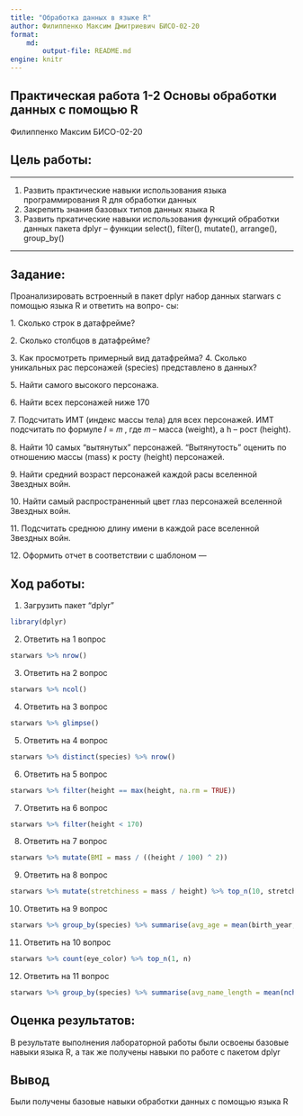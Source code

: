 ```yaml
---
title: "Обработка данных в языке R"
author: Филиппенко Максим Дмитриевич БИСО-02-20
format: 
    md:
        output-file: README.md
engine: knitr
---
```


## Практическая работа 1-2 Основы обработки данных с помощью R

Филиппенко Максим БИСО-02-20

## Цель работы:

---

1. Развить практические навыки использования языка программирования R для обработки данных
2. Закрепить знания базовых типов данных языка R
3. Развить пркатические навыки использования функций обработки данных пакета dplyr – функции select(), filter(), mutate(), arrange(), group_by()

---

## Задание:

Проанализировать встроенный в пакет dplyr набор данных starwars с помощью языка R и ответить на вопро- сы:

1\. Сколько строк в датафрейме?

2\. Сколько столбцов в датафрейме?

3\. Как просмотреть примерный вид датафрейма? 4. Сколько уникальных рас персонажей (species) представлено в данных?

5\. Найти самого высокого персонажа.

6\. Найти всех персонажей ниже 170

7\. Подсчитать ИМТ (индекс массы тела) для всех персонажей. ИМТ подсчитать по формуле 𝐼 = 𝑚 , где 𝑚 -- масса (weight), а h -- рост (height).

8\. Найти 10 самых "вытянутых" персонажей. "Вытянутость" оценить по отношению массы (mass) к росту (height) персонажей.

9\. Найти средний возраст персонажей каждой расы вселенной Звездных войн.

10\. Найти самый распространенный цвет глаз персонажей вселенной Звездных войн.

11\. Подсчитать среднюю длину имени в каждой расе вселенной Звездных войн.

12\. Оформить отчет в соответствии с шаблоном ---

## Ход работы:

1.  Загрузить пакет "dplyr"

```r
library(dplyr)
```

2.  Ответить на 1 вопрос

```r
starwars %>% nrow()
```

3.  Ответить на 2 вопрос

```r
starwars %>% ncol()
```

4.  Ответить на 3 вопрос

```r
starwars %>% glimpse()
```

5.  Ответить на 4 вопрос

```r
starwars %>% distinct(species) %>% nrow()
```

6.  Ответить на 5 вопрос

```r
starwars %>% filter(height == max(height, na.rm = TRUE))
```

7.  Ответить на 6 вопрос

```r
starwars %>% filter(height < 170)
```

8.  Ответить на 7 вопрос

```r
starwars %>% mutate(BMI = mass / ((height / 100) ^ 2))
```

9.  Ответить на 8 вопрос

```r
starwars %>% mutate(stretchiness = mass / height) %>% top_n(10, stretchiness)
```

10. Ответить на 9 вопрос

```r
starwars %>% group_by(species) %>% summarise(avg_age = mean(birth_year, na.rm = TRUE))
```

11. Ответить на 10 вопрос

```r
starwars %>% count(eye_color) %>% top_n(1, n)
```

12. Ответить на 11 вопрос

```r
starwars %>% group_by(species) %>% summarise(avg_name_length = mean(nchar(name)))
```

## Оценка результатов:

В результате выполнения лабораторной работы были освоены базовые навыки языка R, а так же получены навыки по работе с пакетом dplyr

## Вывод

Были получены базовые навыки обработки данных с помощью языка R
